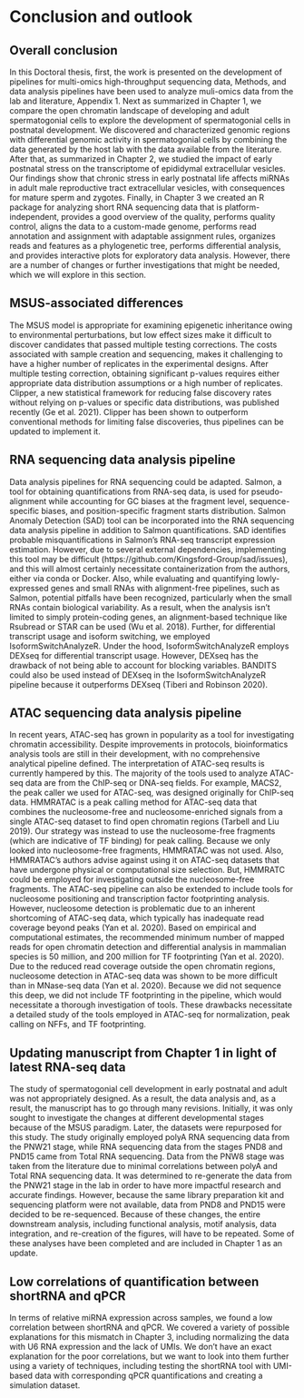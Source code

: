 # Conclusion and outlook {#conclusion .unnumbered}

## Overall conclusion

In this Doctoral thesis, first, the work is presented on the development of pipelines for multi-omics high-throughput sequencing data, Methods, and data analysis pipelines have been used to analyze muli-omics data from the lab and literature, Appendix 1. Next as summarized in Chapter 1, we compare the open chromatin landscape of developing and adult spermatogonial cells to explore the development of spermatogonial cells in postnatal development. We discovered and characterized genomic regions with differential genomic activity in spermatogonial cells by combining the data generated by the host lab with the data available from the literature. After that, as summarized in Chapter 2, we studied the impact of early postnatal stress on the transcriptome of epididymal extracellular vesicles. Our findings show that chronic stress in early postnatal life affects miRNAs in adult male reproductive tract extracellular vesicles, with consequences for mature sperm and zygotes. Finally, in Chapter 3 we created an R package for analyzing short RNA sequencing data that is platform-independent, provides a good overview of the quality, performs quality control, aligns the data to a custom-made genome, performs read annotation and assignment with adaptable assignment rules, organizes reads and features as a phylogenetic tree, performs differential analysis, and provides interactive plots for exploratory data analysis. However, there are a number of changes or further investigations that might be needed, which we will explore in this section.


## MSUS-associated differences {.unnumbered}

The MSUS model is appropriate for examining epigenetic inheritance owing to environmental perturbations, but low effect sizes make it difficult to discover candidates that passed multiple testing corrections. The costs associated with sample creation and sequencing, makes it challenging to have a higher number of replicates in the experimental designs. After multiple testing correction, obtaining significant p-values requires either appropriate data distribution assumptions or a high number of replicates. Clipper, a new statistical framework for reducing false discovery rates without relying on p-values or specific data distributions, was published recently (Ge et al. 2021). Clipper has been shown to outperform conventional methods for limiting false discoveries, thus pipelines can be updated to implement it.


## RNA sequencing data analysis pipeline {.unnumbered}

Data analysis pipelines for RNA sequencing could be adapted. Salmon, a tool for obtaining quantifications from RNA-seq data, is used for pseudo-alignment while accounting for GC biases at the fragment level, sequence-specific biases, and position-specific fragment starts distribution. Salmon Anomaly Detection (SAD) tool can be incorporated into the RNA sequencing data analysis pipeline in addition to Salmon quantifications. SAD identifies probable misquantifications in Salmon's RNA-seq transcript expression estimation. However, due to several external dependencies, implementing this tool may be difficult (https://github.com/Kingsford-Group/sad/issues), and this will almost certainly necessitate containerization from the authors, either via conda or Docker. Also, while evaluating and quantifying lowly-expressed genes and small RNAs with alignment-free pipelines, such as Salmon, potential pitfalls have been recognized, particularly when the small RNAs contain biological variability. As a result, when the analysis isn't limited to simply protein-coding genes, an alignment-based technique like Rsubread or STAR can be used (Wu et al. 2018). Further, for differential transcript usage and isoform switching, we employed IsoformSwitchAnalyzeR. Under the hood, IsoformSwitchAnalyzeR employs DEXseq for differential transcript usage. However, DEXseq has the drawback of not being able to account for blocking variables. BANDITS could also be used instead of DEXseq in the IsoformSwitchAnalyzeR pipeline because it outperforms DEXseq (Tiberi and Robinson 2020).


## ATAC sequencing data analysis pipeline {.unnumbered}

In recent years, ATAC-seq has grown in popularity as a tool for investigating chromatin accessibility. Despite improvements in protocols, bioinformatics analysis tools are still in their development, with no comprehensive analytical pipeline defined. The interpretation of ATAC-seq results is currently hampered by this. The majority of the tools used to analyze ATAC-seq data are from the ChIP-seq or DNA-seq fields. For example, MACS2, the peak caller we used for ATAC-seq, was designed originally for ChIP-seq data. HMMRATAC is a peak calling method for ATAC-seq data that combines the nucleosome-free and nucleosome-enriched signals from a single ATAC-seq dataset to find open chromatin regions (Tarbell and Liu 2019). Our strategy was instead to use the nucleosome-free fragments (which are indicative of TF binding) for peak calling. Because we only looked into nucleosome-free fragments, HMMRATAC was not used. Also, HMMRATAC's authors advise against using it on ATAC-seq datasets that have undergone physical or computational size selection. But, HMMRATC could be employed for investigating outside the nucleosome-free fragments.
The ATAC-seq pipeline can also be extended to include tools for nucleosome positioning and transcription factor footprinting analysis. However, nucleosome detection is problematic due to an inherent shortcoming of ATAC-seq data, which typically has inadequate read coverage beyond peaks (Yan et al. 2020). Based on empirical and computational estimates, the recommended minimum number of mapped reads for open chromatin detection and differential analysis in mammalian species is 50 million, and 200 million for TF footprinting (Yan et al. 2020). Due to the reduced read coverage outside the open chromatin regions, nucleosome detection in ATAC-seq data was shown to be more difficult than in MNase-seq data (Yan et al. 2020). Because we did not sequence this deep, we did not include TF footprinting in the pipeline, which would necessitate a thorough investigation of tools. These drawbacks necessitate a detailed study of the tools employed in ATAC-seq for normalization, peak calling on NFFs, and TF footprinting.


## Updating manuscript from Chapter 1 in light of latest RNA-seq data {.unnumbered}

The study of spermatogonial cell development in early postnatal and adult was not appropriately designed. As a result, the data analysis and, as a result, the manuscript has to go through many revisions. Initially, it was only sought to investigate the changes at different developmental stages because of the MSUS paradigm. Later, the datasets were repurposed for this study. The study originally employed polyA RNA sequencing data from the PNW21 stage, while RNA sequencing data from the stages PND8 and PND15 came from Total RNA sequencing. Data from the PNW8 stage was taken from the literature due to minimal correlations between polyA and Total RNA sequencing data. It was determined to re-generate the data from the PNW21 stage in the lab in order to have more impactful research and accurate findings. However, because the same library preparation kit and sequencing platform were not available, data from PND8 and PND15 were decided to be re-sequenced. Because of these changes, the entire downstream analysis, including functional analysis, motif analysis, data integration, and re-creation of the figures, will have to be repeated. Some of these analyses have been completed and are included in Chapter 1 as an update.


## Low correlations of quantification between shortRNA and qPCR {.unnumbered}

In terms of relative miRNA expression across samples, we found a low correlation between shortRNA and qPCR. We covered a variety of possible explanations for this mismatch in Chapter 3, including normalizing the data with U6 RNA expression and the lack of UMIs. We don't have an exact explanation for the poor correlations, but we want to look into them further using a variety of techniques, including testing the shortRNA tool with UMI-based data with corresponding qPCR quantifications and creating a simulation dataset.
